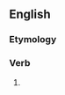 ==English==

===Etymology===
{{suffix|en|deliver|est|nocat=1}}

===Verb===
{{head|en|verb form}}

# {{en-archaic second-person singular of|deliver}}